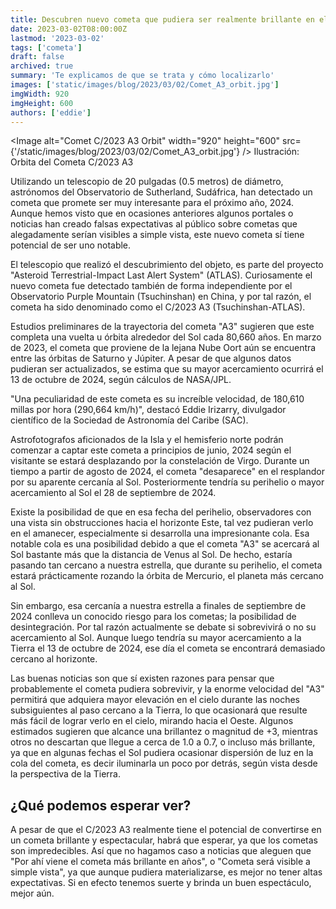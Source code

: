 ```yaml
---
title: Descubren nuevo cometa que pudiera ser realmente brillante en el 2024
date: 2023-03-02T08:00:00Z
lastmod: '2023-03-02'
tags: ['cometa']
draft: false
archived: true
summary: 'Te explicamos de que se trata y cómo localizarlo'
images: ['static/images/blog/2023/03/02/Comet_A3_orbit.jpg']
imgWidth: 920
imgHeight: 600
authors: ['eddie']
---
```


<Image
  alt="Comet C/2023 A3 Orbit"
  width="920"
  height="600"
  src={'/static/images/blog/2023/03/02/Comet_A3_orbit.jpg'}
/>
<ImageCaption>Ilustración: Orbita del Cometa C/2023 A3</ImageCaption>

Utilizando un telescopio de 20 pulgadas (0.5 metros) de diámetro, astrónomos del Observatorio de Sutherland, Sudáfrica, han detectado un cometa que promete ser muy interesante para el próximo año, 2024. Aunque hemos visto que en ocasiones anteriores algunos portales o noticias han creado falsas expectativas al público sobre cometas que alegadamente serían visibles a simple vista, este nuevo cometa sí tiene potencial de ser uno notable.

El telescopio que realizó el descubrimiento del objeto, es parte del proyecto "Asteroid Terrestrial-Impact Last Alert System" (ATLAS). Curiosamente el nuevo cometa fue detectado también de forma independiente por el Observatorio Purple Mountain (Tsuchinshan) en China, y por tal razón, el cometa ha sido denominado como el C/2023 A3 (Tsuchinshan-ATLAS).

Estudios preliminares de la trayectoria del cometa "A3" sugieren que este completa una vuelta u órbita alrededor del Sol cada 80,660 años. En marzo de 2023, el cometa que proviene de la lejana Nube Oort aún se encuentra entre las órbitas de Saturno y Júpiter. A pesar de que algunos datos pudieran ser actualizados, se estima que su mayor acercamiento ocurrirá el 13 de octubre de 2024, según cálculos de NASA/JPL.

"Una peculiaridad de este cometa es su increíble velocidad, de 180,610 millas por hora (290,664 km/h)", destacó Eddie Irizarry, divulgador científico de la Sociedad de Astronomía del Caribe (SAC).

Astrofotografos aficionados de la Isla y el hemisferio norte podrán comenzar a captar este cometa a principios de junio, 2024 según el visitante se estará desplazando por la constelación de Virgo. Durante un tiempo a partir de agosto de 2024, el cometa "desaparece" en el resplandor por su aparente cercanía al Sol. Posteriormente tendría su perihelio o mayor acercamiento al Sol el 28 de septiembre de 2024.

Existe la posibilidad de que en esa fecha del perihelio, observadores con una vista sin obstrucciones hacia el horizonte Este, tal vez pudieran verlo en el amanecer, especialmente si desarrolla una impresionante cola. Esa notable cola es una posibilidad debido a que el cometa "A3" se acercará al Sol bastante más que la distancia de Venus al Sol. De hecho, estaría pasando tan cercano a nuestra estrella, que durante su perihelio, el cometa estará prácticamente rozando la órbita de Mercurio, el planeta más cercano al Sol.

Sin embargo, esa cercanía a nuestra estrella a finales de septiembre de 2024 conlleva un conocido riesgo para los cometas; la posibilidad de desintegración. Por tal razón actualmente se debate si sobrevivirá o no su acercamiento al Sol. Aunque luego tendría su mayor acercamiento a la Tierra el 13 de octubre de 2024, ese día el cometa se encontrará demasiado cercano al horizonte.

Las buenas noticias son que sí existen razones para pensar que probablemente el cometa pudiera sobrevivir, y la enorme velocidad del "A3" permitirá que adquiera mayor elevación en el cielo durante las noches subsiguientes al paso cercano a la Tierra, lo que ocasionará que resulte más fácil de lograr verlo en el cielo, mirando hacia el Oeste. Algunos estimados sugieren que alcance una brillantez o magnitud de +3, mientras otros no descartan que llegue a cerca de 1.0 a 0.7, o incluso más brillante, ya que en algunas fechas el Sol pudiera ocasionar dispersión de luz en la cola del cometa, es decir iluminarla un poco por detrás, según vista desde la perspectiva de la Tierra.

## ¿Qué podemos esperar ver?

A pesar de que el C/2023 A3 realmente tiene el potencial de convertirse en un cometa brillante y espectacular, habrá que esperar, ya que los cometas son impredecibles. Así que no hagamos caso a noticias que aleguen que "Por ahí viene el cometa más brillante en años", o "Cometa será visible a simple vista", ya que aunque pudiera materializarse, es mejor no tener altas expectativas. Si en efecto tenemos suerte y brinda un buen espectáculo, mejor aún.
